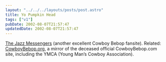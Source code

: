 ```yaml
---
layout: "../../../layouts/posts/post.astro"
title: Yo Pumpkin Head
tags: ["v1"]
pubDate: 2002-08-07T21:57:47
updatedDate: 2002-08-07T21:57:47
---
```


[The Jazz Messengers][1] (another excellent Cowboy Bebop fansite). Related: [CowboyBebop.org][2], a mirror of the deceased official CowboyBebop.com site, including the YMCA (Young Man&#8217;s Cowboy Association).

[1]: http://www.jazzmess.com/ "Cowboy Bebop: The Jazz Messengers"
[2]: http://www.cowboybebop.org/ "CowboyBebop.org: Mirror of defunct CowboyBebop.com"
